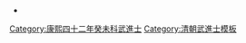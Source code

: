 {{Navbox
|name = 康熙四十二年癸未科武殿試金榜
|title = 康熙四十二年（[[1703年]]）癸未科武殿試金榜
|titlestyle = background-color:#FFD700;
|image =
|style = width:100%;text-align:center; 
|groupstyle = text-align:center; background-color:#FFD700;
|liststyle = text-align:center;
|state = {{{state<includeonly>|collapsed</includeonly>}}}
|group1 = 第一甲<br>賜武進士及第<br>共3名
|list1 = '''[[曹維城]]''' - '''[[劉宏善]]''' - '''[[侯瀠|侯　瀠]]'''

|group2 = 第二甲<br>賜武進士出身<br>共？名
|list2 = 囗囗囗 - 囗囗囗 - 囗囗囗 - 囗囗囗 - 囗囗囗 - 囗囗囗 - 囗囗囗 - 囗囗囗 - 囗囗囗 - 囗囗囗<br>囗囗囗 - [[金懷瑋]] - 囗囗囗 - 囗囗囗 - [[黑鳴鳳]] - 囗囗囗 - 囗囗囗 - [[馬燦|馬　燦]] - 囗囗囗 - 囗囗囗<br>囗囗囗 - 

|group3 = 第三甲<br>賜同武進士出身<br>共？名
|list3 = 名次不詳：<br>[[夏健|夏　健]] - [[程九萬]] - [[董人龍]] - [[徐鵬|徐　鵬]] - [[李熿|李　熿]] - [[阮匡衡]] - [[宮夢熊]] - [[許柏齡]]

|belowstyle = text-align: center; background-color:#FFD700;
|below='''前一科：[[Template:康熙三十九年庚辰科武殿試金榜|康熙三十九年庚辰科]]　'''·'''　後一科：[[Template:康熙四十五年丙戌科武殿試金榜|康熙四十五年丙戌科]]'''<br>'''同科進士：[[Template:康熙四十二年癸未科殿試金榜|康熙四十二年癸未文科]]'''
}}
[[Category:康熙四十二年癸未科武進士]]
<noinclude>
[[Category:康熙四十二年癸未科武進士| ]]
[[Category:清朝武進士模板]]
*<small></small>
</noinclude>